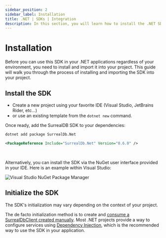 ```yaml
---
sidebar_position: 2
sidebar_label: Installation
title: .NET | SDKs | Integration
description: In this section, you will learn how to install the .NET SDK in your project.
---
```





# Installation

Before you can use this SDK in your .NET applications regardless of your environment, you need to install and import it into your project.
This guide will walk you through the process of installing and importing the SDK into your project.

## Install the SDK

- Create a new project using your favorite IDE (Visual Studio, JetBrains Rider, etc...) 
- or use an existing template from the <code>dotnet new</code> command.

Once ready, add the SurrealDB SDK to your dependencies:


<Tabs groupId="dotnet-package-manager">
  <TabItem value="dotnet-cli" label=".NET CLI" default>

```bash
dotnet add package SurrealDb.Net
```

  </TabItem>
  <TabItem value="package-reference" label="PackageReference">

```xml
<PackageReference Include="SurrealDb.Net" Version="0.6.0" />
```

  </TabItem>
</Tabs>

<br />

Alternatively, you can install the SDK via the NuGet user interface provided in your IDE.
Here is an example within Visual Studio:

<Image
    alt="Visual Studio NuGet Package Manager"
    src={NugetSearchImg}
/>

## Initialize the SDK

The SDK's initialization may vary depending on the context of your project.

The de facto initialization method is to create and [consume a SurrealDbClient created manually](/docs/sdk/dotnet/core/initialization).
Most .NET projects provide a way to configure services using [Dependency Injection](/docs/sdk/dotnet/dependency-injection), which is the recommended way to use the SDK in your application.